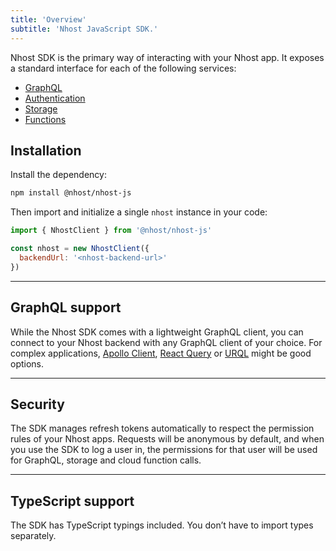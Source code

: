 ```yaml
---
title: 'Overview'
subtitle: 'Nhost JavaScript SDK.'
---
```


Nhost SDK is the primary way of interacting with your Nhost app. It exposes a standard interface for each of the following services:

- [GraphQL](/reference/sdk/graphql)
- [Authentication](/reference/sdk/authentication)
- [Storage](/reference/sdk/storage)
- [Functions](/reference/sdk/functions)

## Installation

Install the dependency:

```sh
npm install @nhost/nhost-js
```

Then import and initialize a single `nhost` instance in your code:

```js
import { NhostClient } from '@nhost/nhost-js'

const nhost = new NhostClient({
  backendUrl: '<nhost-backend-url>'
})
```

---

## GraphQL support

While the Nhost SDK comes with a lightweight GraphQL client, you can connect to your Nhost backend with any GraphQL client of your choice. For complex applications, [Apollo Client](https://github.com/apollographql/apollo-client), [React Query](https://github.com/tannerlinsley/react-query) or [URQL](https://github.com/FormidableLabs/urql) might be good options.

---

## Security

The SDK manages refresh tokens automatically to respect the permission rules of your Nhost apps. Requests will be anonymous by default, and when you use the SDK to log a user in, the permissions for that user will be used for GraphQL, storage and cloud function calls.

---

## TypeScript support

The SDK has TypeScript typings included. You don’t have to import types separately.
